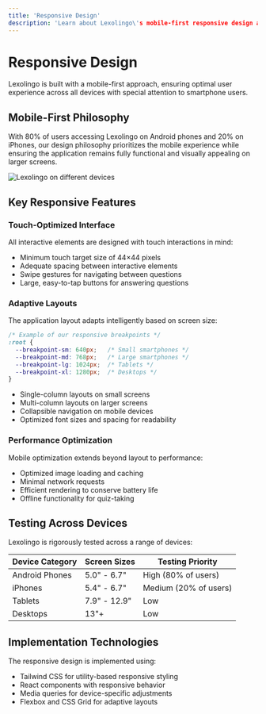 ```yaml
---
title: 'Responsive Design'
description: 'Learn about Lexolingo\'s mobile-first responsive design approach'
---
```


# Responsive Design

Lexolingo is built with a mobile-first approach, ensuring optimal user experience across all devices with special attention to smartphone users.

## Mobile-First Philosophy

With 80% of users accessing Lexolingo on Android phones and 20% on iPhones, our design philosophy prioritizes the mobile experience while ensuring the application remains fully functional and visually appealing on larger screens.

<Frame caption="Responsive design across devices">
  <img src="/images/responsive-design.png" alt="Lexolingo on different devices" />
</Frame>

## Key Responsive Features

### Touch-Optimized Interface

All interactive elements are designed with touch interactions in mind:

- Minimum touch target size of 44×44 pixels
- Adequate spacing between interactive elements
- Swipe gestures for navigating between questions
- Large, easy-to-tap buttons for answering questions

### Adaptive Layouts

The application layout adapts intelligently based on screen size:

```css
/* Example of our responsive breakpoints */
:root {
  --breakpoint-sm: 640px;   /* Small smartphones */
  --breakpoint-md: 768px;   /* Large smartphones */
  --breakpoint-lg: 1024px;  /* Tablets */
  --breakpoint-xl: 1280px;  /* Desktops */
}
```

- Single-column layouts on small screens
- Multi-column layouts on larger screens
- Collapsible navigation on mobile devices
- Optimized font sizes and spacing for readability

### Performance Optimization

Mobile optimization extends beyond layout to performance:

- Optimized image loading and caching
- Minimal network requests
- Efficient rendering to conserve battery life
- Offline functionality for quiz-taking

## Testing Across Devices

Lexolingo is rigorously tested across a range of devices:

| Device Category | Screen Sizes | Testing Priority |
| --------------- | ------------ | --------------- |
| Android Phones  | 5.0" - 6.7" | High (80% of users) |
| iPhones         | 5.4" - 6.7" | Medium (20% of users) |
| Tablets         | 7.9" - 12.9" | Low |
| Desktops        | 13"+ | Low |

## Implementation Technologies

The responsive design is implemented using:

- Tailwind CSS for utility-based responsive styling
- React components with responsive behavior
- Media queries for device-specific adjustments
- Flexbox and CSS Grid for adaptive layouts
